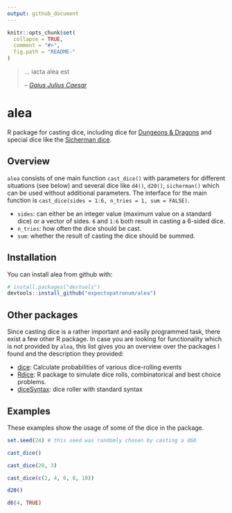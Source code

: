 ```yaml
---
output: github_document
---
```


<!-- README.md is generated from README.Rmd. Please edit that file -->

```r
knitr::opts_chunk$set(
  collapse = TRUE,
  comment = "#>",
  fig.path = "README-"
)
```

> ... iacta alea est 
> 
> -- <cite>[Gaius Julius Caesar][1]</cite>

[1]:https://en.wikipedia.org/wiki/Alea_iacta_est

# alea

R package for casting dice, including dice for [Dungeons & Dragons](http://dnd.wizards.com/) and special dice like the [Sicherman dice](https://en.wikipedia.org/wiki/Sicherman_dice).

## Overview

`alea` consists of one main function `cast_dice()` with parameters for different situations (see below) and several dice like `d4()`, `d20()`, `sicherman()` which can be used without additional parameters. The interface for the main function is `cast_dice(sides = 1:6, n_tries = 1, sum = FALSE)`.

* `sides`: can either be an integer value (maximum value on a standard dice) or a vector of sides. `6` and `1:6` both result in casting a 6-sided dice.
* `n_tries`: how often the dice should be cast.
* `sum`: whether the result of casting the dice should be summed.

## Installation

You can install alea from github with:

```r
# install.packages("devtools")
devtools::install_github("expectopatronum/alea")
```

## Other packages

Since casting dice is a rather important and easily programmed task, there exist a few other R package. In case you are looking for functionality which is not provided by `alea`, this list gives you an overview over the packages I found and the description they provided:

* [dice](https://github.com/cran/dice): Calculate probabilities of various dice-rolling events
* [Rdice](https://github.com/gennaro-tedesco/Rdice): R package to simulate dice rolls, combinatorical and best choice problems.
* [diceSyntax](https://github.com/oganm/diceSyntax): dice roller with standard syntax

## Examples

These examples show the usage of some of the dice in the package.

```r
set.seed(24) # this seed was randomly chosen by casting a d60
```

```r
cast_dice()
```
```r
cast_dice(20, 3)
```

```r
cast_dice(c(2, 4, 6, 8, 10))
```

```r
d20()
```

```r
d6(4, TRUE)
```

